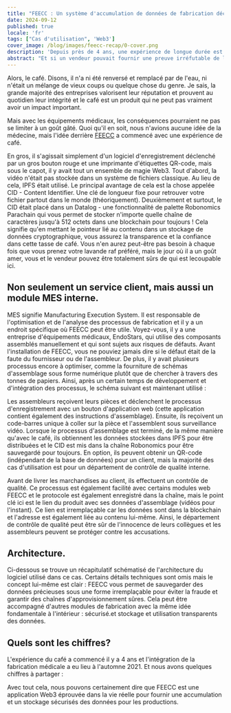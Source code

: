 ```yaml
---
title: "FEECC : Un système d'accumulation de données de fabrication décentralisé"
date: 2024-09-12
published: true
locale: 'fr'
tags: ["Cas d'utilisation", 'Web3']
cover_image: /blog/images/feecc-recap/0-cover.png
description: 'Depuis près de 4 ans, une expérience de longue durée est menée pour appliquer les technologies Robonomics à une entreprise de production réelle. Voici un bref récapitulatif.'
abstract: "Et si un vendeur pouvait fournir une preuve irréfutable de l'authenticité de votre.. cappuccino ? Et s'il ne s'agissait pas d'une tasse de café, mais plutôt d'une grande chaîne d'approvisionnement pour un fabricant de voitures. Ou, encore plus responsable, une entreprise d'équipements médicaux ? Pavel Tarasov [PaTara]"
---
```


Alors, le café. Disons, il n'a ni été renversé et remplacé par de l'eau, ni n'était un mélange de vieux coups ou quelque chose du genre.
Je sais, la grande majorité des entreprises valorisent leur réputation et prouvent au quotidien leur intégrité et le café est un produit qui ne peut pas vraiment avoir un impact important.

Mais avec les équipements médicaux, les conséquences pourraient ne pas se limiter à un goût gâté. Quoi qu'il en soit, nous n'avions aucune idée de la médecine, mais l'idée derrière [FEECC](https://multi-agent.io/projects/feecc/) a commencé avec une expérience de café.

<RbImage zoom src="/blog/images/feecc-recap/1-coffee.png" alt="Schéma du café" />

En gros, il s'agissait simplement d'un logiciel d'enregistrement déclenché par un gros bouton rouge et une imprimante d'étiquettes QR-code, mais sous le capot, il y avait tout un ensemble de magie Web3.
Tout d'abord, la vidéo n'était pas stockée dans un système de fichiers classique. Au lieu de cela, IPFS était utilisé. Le principal avantage de cela est la chose appelée CID - Content Identifier. Une clé de longueur fixe pour retrouver votre fichier partout dans le monde (théoriquement).
Deuxièmement et surtout, le CID était placé dans un Datalog - une fonctionnalité de palette Robonomics Parachain qui vous permet de stocker n'importe quelle chaîne de caractères jusqu'à 512 octets dans une blockchain pour toujours ! Cela signifie qu'en mettant le pointeur lié au contenu dans un stockage de données cryptographique, vous assurez la transparence et la confiance dans cette tasse de café. Vous n'en aurez peut-être pas besoin à chaque fois que vous prenez votre lavande raf préféré, mais le jour où il a un goût amer, vous et le vendeur pouvez être totalement sûrs de qui est lecoupable ici.


## Non seulement un service client, mais aussi un module MES interne.

MES signifie Manufacturing Execution System. Il est responsable de l'optimisation et de l'analyse des processus de fabrication 
et il y a un endroit spécifique où FEECC peut être utile. Voyez-vous, il y a une entreprise d'équipements médicaux, EndoStars, 
qui utilise des composants assemblés manuellement et qui sont sujets aux risques de défauts. Avant l'installation de FEECC, 
vous ne pouviez jamais dire si le défaut était de la faute du fournisseur ou de l'assembleur. De plus, il y avait plusieurs 
processus encore à optimiser, comme la fourniture de schémas d'assemblage sous forme numérique plutôt que de chercher à travers des 
tonnes de papiers. Ainsi, après un certain temps de développement et d'intégration des processus, le schéma suivant est maintenant utilisé :

<RbImage zoom src="/blog/images/feecc-recap/2-assembly.png" alt="Assemblage" />

Les assembleurs reçoivent leurs pièces et déclenchent le processus d'enregistrement avec un bouton d'application web (cette application 
contient également des instructions d'assemblage). Ensuite, ils reçoivent un code-barres unique à coller sur la pièce et l'assemblent sous 
surveillance vidéo. Lorsque le processus d'assemblage est terminé, de la même manière qu'avec le café, ils obtiennent les données stockées 
dans IPFS pour être distribuées et le CID est mis dans la chaîne Robonomics pour être sauvegardé pour toujours. En option, ils peuvent obtenir 
un QR-code (indépendant de la base de données) pour un client, mais la majorité des cas d'utilisation est pour un département de contrôle de 
qualité interne.


Avant de livrer les marchandises au client, ils effectuent un contrôle de qualité. Ce processus est également facilité avec certains modules 
web FEECC et le protocole est également enregistré dans la chaîne, mais le point clé ici est le lien du produit avec ses données d'assemblage 
(vidéos pour l'instant). Ce lien est irremplaçable car les données sont dans la blockchain et l'adresse est également liée au contenu lui-même. 
Ainsi, le département de contrôle de qualité peut être sûr de l'innocence de leurs collègues et les assembleurs peuvent se protéger contre les 
accusations.

<RbImage zoom src="/blog/images/feecc-recap/3-qcd.png" alt="QCD" />

## Architecture.
Ci-dessous se trouve un récapitulatif schématisé de l'architecture du logiciel utilisé dans ce cas. Certains détails techniques sont 
omis mais le concept lui-même est clair : FEECC vous permet de sauvegarder des données précieuses sous une forme irremplaçable pour éviter 
la fraude et garantir des chaînes d'approvisionnement sûres. Cela peut être accompagné d'autres modules de fabrication avec la même idée 
fondamentale à l'intérieur : sécurisé.et
stockage et utilisation transparents des données.

<RbImage zoom src="/blog/images/feecc-recap/4-architecture.png" alt="Architecture" />

## Quels sont les chiffres?

L'expérience du café a commencé il y a 4 ans et l'intégration de la fabrication médicale a eu lieu à l'automne 2021. Et nous avons
quelques chiffres à partager :

<RbImage zoom src="/blog/images/feecc-recap/5-numbers.png" alt="Numbers" />

Avec tout cela, nous pouvons certainement dire que FEECC est une application Web3 éprouvée dans la vie réelle pour fournir une accumulation et un stockage sécurisés des données pour les productions.